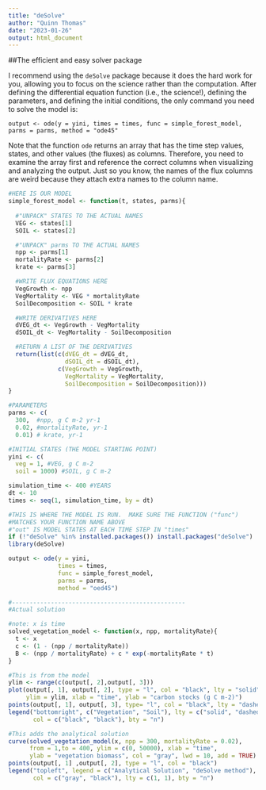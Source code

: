 ```yaml
---
title: "deSolve"
author: "Quinn Thomas"
date: "2023-01-26"
output: html_document
---
```


##The efficient and easy solver package

I recommend using the `deSolve` package because it does the hard work for you, allowing you to focus on the science rather than the computation.  After defining the differential equation function (i.e., the science!), defining the parameters, and defining the initial conditions, the only command you need to solve the model is:

```
output <- ode(y = yini, times = times, func = simple_forest_model, parms = parms, method = "ode45"
```

Note that the function `ode` returns an array that has the time step values, states, and other values (the fluxes) as columns. Therefore, you need to examine the array first and reference the correct columns when visualizing and analyzing the output.  Just so you know, the names of the flux columns are weird because they attach extra names to the column name.

```r

#HERE IS OUR MODEL
simple_forest_model <- function(t, states, parms){
  
  #"UNPACK" STATES TO THE ACTUAL NAMES
  VEG <- states[1]
  SOIL <- states[2]

  #"UNPACK" parms TO THE ACTUAL NAMES
  npp <- parms[1]
  mortalityRate <- parms[2]
  krate <- parms[3]

  #WRITE FLUX EQUATIONS HERE
  VegGrowth <- npp
  VegMortality <- VEG * mortalityRate
  SoilDecomposition <- SOIL * krate

  #WRITE DERIVATIVES HERE
  dVEG_dt <- VegGrowth - VegMortality
  dSOIL_dt <- VegMortality - SoilDecomposition

  #RETURN A LIST OF THE DERIVATIVES
  return(list(c(dVEG_dt = dVEG_dt, 
                dSOIL_dt = dSOIL_dt),
              c(VegGrowth = VegGrowth, 
                VegMortality = VegMortality, 
                SoilDecomposition = SoilDecomposition)))
}

#PARAMETERS
parms <- c(
  300,  #npp, g C m-2 yr-1
  0.02, #mortalityRate, yr-1
  0.01) # krate, yr-1

#INITIAL STATES (THE MODEL STARTING POINT)
yini <- c(
  veg = 1, #VEG, g C m-2
  soil = 1000) #SOIL, g C m-2

simulation_time <- 400 #YEARS
dt <- 10
times <- seq(1, simulation_time, by = dt)

#THIS IS WHERE THE MODEL IS RUN.  MAKE SURE THE FUNCTION ("func") 
#MATCHES YOUR FUNCTION NAME ABOVE
#"out" IS MODEL STATES AT EACH TIME STEP IN "times"
if (!"deSolve" %in% installed.packages()) install.packages("deSolve")
library(deSolve)

output <- ode(y = yini, 
              times = times, 
              func = simple_forest_model, 
              parms = parms, 
              method = "oed45")

#-------------------------------------------------
#Actual solution

#note: x is time
solved_vegetation_model <- function(x, npp, mortalityRate){
  t <- x
  c <- (1 - (npp / mortalityRate))
  B <- (npp / mortalityRate) + c * exp(-mortalityRate * t)
}

#This is from the model
ylim <- range(c(output[, 2],output[, 3]))
plot(output[, 1], output[, 2], type = "l", col = "black", lty = "solid", 
     ylim = ylim, xlab = "time", ylab = "carbon stocks (g C m-2)")
points(output[, 1], output[, 3], type= "l", col = "black", lty = "dashed")
legend("bottomright", c("Vegetation", "Soil"), lty = c("solid", "dashed"),
       col = c("black", "black"), bty = "n")

#This adds the analytical solution
curve(solved_vegetation_model(x, npp = 300, mortalityRate = 0.02), 
      from = 1,to = 400, ylim = c(0, 50000), xlab = "time", 
      ylab = "vegetation biomass", col = "gray", lwd = 10, add = TRUE)
points(output[, 1] ,output[, 2], type = "l", col = "black")
legend("topleft", legend = c("Analytical Solution", "deSolve method"), 
       col = c("gray", "black"), lty = c(1, 1), bty = "n")
```
